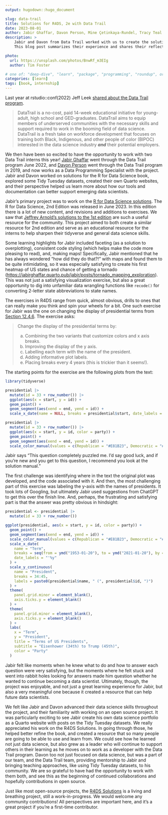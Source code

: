 ```yaml
---
output: hugodown::hugo_document

slug: data-trail
title: Solutions for R4DS, 2e with Data Trail
date: 2023-08-01
author: Jabir Ghaffar, Davon Person, Mine Çetinkaya-Rundel, Tracy Teal
description: >
    Jabir and Davon from Data Trail worked with us to create the solutions manual for R for Data Science, 2nd edition.
    This blog post summarizes their experience and shares their reflections from working on this project.

photo:
  url: https://unsplash.com/photos/BnwRf_m3EIg
  author: Tim Foster

# one of: "deep-dive", "learn", "package", "programming", "roundup", or "other"
categories: [learn] 
tags: [book, internship]
---
```


```{=html}
<!--
TODO:
* [ ] Look over / edit the post's title in the yaml
* [ ] Edit (or delete) the description; note this appears in the Twitter card
* [ ] Pick category and tags (see existing with `hugodown::tidy_show_meta()`)
* [ ] Find photo & update yaml metadata
* [ ] Create `thumbnail-sq.jpg`; height and width should be equal
* [ ] Create `thumbnail-wd.jpg`; width should be >5x height
* [ ] `hugodown::use_tidy_thumbnails()`
* [ ] Add intro sentence, e.g. the standard tagline for the package
* [ ] `usethis::use_tidy_thanks()`
-->
```
Last year at rstudio::conf(2022) Jeff Leek [shared about the Data Trail program](https://youtu.be/Vf301YCxP1Q).

> DataTrail is a no-cost, paid 14-week educational initiative for young-adult, high school and GED-graduates. DataTrail aims to equip members of underserved communities with the necessary skills and support required to work in the booming field of data science. DataTrail is a fresh take on workforce development that focuses on training both Black, Indigenous, and other people of color (BIPOC) interested in the data science industry ***and*** their potential employers.

We then have been so excited to have the opportunity to work with two Data Trail interns this year! [Jabir Ghaffar](https://jabirghaffar.quarto.pub/jabir/) went through the Data Trail program June 2022, and [Davon Person](https://www.linkedin.com/in/davon-person-1ba973194/) went through the Data Trail program in 2019, and now works as a Data Programming Specialist with the project. Jabir and Davon worked on solutions for the R for Data Science book, explored some Tidy Tuesday datasets, created their own Quarto websites, and their perspective helped us learn more about how our tools and documentation can better support emerging data scientists.

Jabir's primary project was to work on the [R for Data Science solutions](https://mine-cetinkaya-rundel.github.io/r4ds-solutions/). The R for Data Science, 2nd Edition was released in June 2023. In this edition there is a lot of new content, and revisions and additions to exercises. We saw that [Jeffrey Arnold's solutions to the 1st edition](https://jrnold.github.io/r4ds-exercise-solutions/) are such a useful resource for the community. This project aimed to both create a similar resource for 2nd edition and serve as an educational resource for the interns to help sharpen their tidyverse and general data science skills.

Some learning highlights for Jabir included faceting (as a solution to overplotting), consistent code styling (which helps make the code more pleasing to read), and, making maps! Specifically, Jabir mentioned that he has always wondered "how did they do that?!" with maps and found them to be quite intimidating, so it was especially satisfying to create his first heatmap of US states and chance of getting a tornado (<https://jabirghaffar.quarto.pub/jabir/posts/tornado_mapping_exploration>). This was not just a satisfying visualization exercise, but also a great opportunity to dig into unfamiliar data wrangling functions like `recode()` for converting 2-letter state abbreviations to state names.

The exercises in R4DS range from quick, almost obvious, drills to ones that can really make you think and spin your wheels for a bit. One such exercise for Jabir was the one on changing the display of presidential terms from [Section 12.4.6](https://r4ds.hadley.nz/communication.html#exercises-2). The exercise asks:

> Change the display of the presidential terms by:
>
> a.  Combining the two variants that customize colors and x axis breaks.
> b.  Improving the display of the y axis.
> c.  Labelling each term with the name of the president.
> d.  Adding informative plot labels.
> e.  Placing breaks every 4 years (this is trickier than it seems!).

The starting points for the exercise are the following plots from the text:

```r
library(tidyverse)

presidential |>
  mutate(id = 33 + row_number()) |>
  ggplot(aes(x = start, y = id)) +
  geom_point() +
  geom_segment(aes(xend = end, yend = id)) +
  scale_x_date(name = NULL, breaks = presidential$start, date_labels = "'%y")

presidential |>
  mutate(id = 33 + row_number()) |>
  ggplot(aes(x = start, y = id, color = party)) +
  geom_point() +
  geom_segment(aes(xend = end, yend = id)) +
  scale_color_manual(values = c(Republican = "#E81B23", Democratic = "#00AEF3"))
```

Jabir says "This question completely puzzled me. I'd say good luck, and if you're new and you get to this question, I recommend you look at the solution manual."

The first challenge was identifying where in the text the original plot was developed, and the code associated with it. And then, the most challenging part of this exercise was labeling the y-axis with the names of presidents. It took lots of Googling, but ultimately Jabir used suggestions from ChatGPT to get this over the finish line. And, perhaps, the frustrating and satisfying part is that the answer was pretty obvious in hindsight:

```r
presidential <- presidential |>
  mutate(id = 33 + row_number())

ggplot(presidential, aes(x = start, y = id, color = party)) +
  geom_point() +
  geom_segment(aes(xend = end, yend = id)) +
  scale_color_manual(values = c(Republican = "#E81B23", Democratic = "#00AEF3")) +
  scale_x_date(
    name = "Term",
    breaks = seq(from = ymd("1953-01-20"), to = ymd("2021-01-20"), by = "4 years"),
    date_labels = "'%y"
  ) +
  scale_y_continuous(
    name = "President",
    breaks = 34:45,
    labels = paste0(presidential$name, " (", presidential$id, ")")
  ) +
  theme(
    panel.grid.minor = element_blank(),
    axis.ticks.y = element_blank()
  ) +
  theme(
    panel.grid.minor = element_blank(),
    axis.ticks.y = element_blank()
  ) +
  labs(
    x = "Term",
    y = "President",
    title = "Terms of US Presidents",
    subtitle = "Eisenhower (34th) to Trump (45th)",
    color = "Party"
  )
```

Jabir felt like moments when he knew what to do and how to answer each question were very satisfying, but the moments where he felt stuck and went into rabbit holes looking for answers made him question whether he wanted to continue becoming a data scientist. Ultimately, though, the project was enjoyable, and not just a great learning experience for Jabir, but also a very meaningful one because it created a resource that can help future data scientists.

We felt like Jabir and Davon advanced their data science skills throughout the project, and their familiarity with working on an open source project. It was particularly exciting to see Jabir create his own data science portfolio as a Quarto website with posts on the Tidy Tuesday datasets. We really appreciated his work on the R4DS Solutions. In going through those, he helped better refine the book, and created a resource that so many people are going to be able to use and learn from. We could see how he learned not just data science, but also grew as a leader who will continue to support others in their learning as he moves on to work as a developer with the Data Trail program. Davon too not just focused on data science, but was a part of our team, and the Data Trail team, providing mentorship to Jabir and bringing teaching approaches, like using Tidy Tuesday datasets, to his community. We are so grateful to have had the opportunity to work with them both, and see this as the beginning of continued collaborations and hopefully contributions in open source.

Just like most open-source projects, the [R4DS Solutions](https://mine-cetinkaya-rundel.github.io/r4ds-solutions/) is a living and breathing project, still a work-in-progress. We would welcome any community contributions! All perspectives are important here, and it's a great project if you're a first-time contributor.
